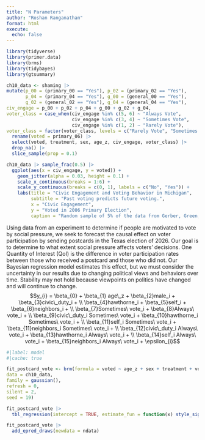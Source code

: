 ```yaml
---
title: "N Parameters"
author: "Roshan Ranganathan"
format: html
execute: 
  echo: false
---
```


```r
library(tidyverse)
library(primer.data)
library(brms)
library(tidybayes)
library(gtsummary)
```


```r
ch10_data <- shaming |>
mutate(p_00 = (primary_00 == "Yes"), p_02 = (primary_02 == "Yes"),
       p_04 = (primary_04 == "Yes"), g_00 = (general_00 == "Yes"),
       g_02 = (general_02 == "Yes"), g_04 = (general_04 == "Yes"),
civ_engage = p_00 + p_02 + p_04 + g_00 + g_02 + g_04,
voter_class = case_when(civ_engage %in% c(5, 6) ~ "Always Vote",
                        civ_engage %in% c(3, 4) ~ "Sometimes Vote",
                        civ_engage %in% c(1, 2) ~ "Rarely Vote"),
voter_class = factor(voter_class, levels = c("Rarely Vote", "Sometimes Vote", "Always Vote")), age_z = as.numeric(scale(age))) |>
  rename(voted = primary_06) |>
  select(voted, treatment, sex, age_z, civ_engage, voter_class) |>
  drop_na() |>
  slice_sample(prop = 0.1)
```

```r
ch10_data |> sample_frac(0.5) |> 
  ggplot(aes(x = civ_engage, y = voted)) +
    geom_jitter(alpha = 0.03, height = 0.1) +
    scale_x_continuous(breaks = 1:6) + 
    scale_y_continuous(breaks = c(0, 1), labels = c("No", "Yes")) +
    labs(title = "Civic Engagement and Voting Behavior in Michigan",
         subtitle = "Past voting predicts future voting.",
         x = "Civic Engagement",
         y = "Voted in 2006 Primary Election",
         caption = "Random sample of 5% of the data from Gerber, Green, and Larimer (2008)")
```

Using data from an experiment to determine if people are motivated to vote by social pressure, we seek to forecast the causal effect on voter participation by sending postcards in the Texas election of 2026. Our goal is to determine to what extent social pressure affects voters' decisions. One Quantity of Interest (QoI) is the difference in voter participation rates between those who received a postcard and those who did not. Our Bayesian regression model estimates this effect, but we must consider the uncertainty in our results due to changing political views and behaviors over time. Stability may not hold because viewpoints on politics have changed and will continue to change.
$$y_{i} = \beta_{0} + \beta_{1} age\_z + \beta_{2}male_i + \beta_{3}civic\_duty_i + \\ \beta_{4}hawthorne_i + \beta_{5}self_i + \beta_{6}neighbors_i + \\ \beta_{7}Sometimes\ vote_i + \beta_{8}Always\ vote_i + \\ \beta_{9}civic\_duty_i Sometimes\ vote_i + \beta_{10}hawthorne_i Sometimes\ vote_i + \\ \beta_{11}self_i Sometimes\ vote_i + \beta_{11}neighbors_i Sometimes\ vote_i + \\ \beta_{12}civic\_duty_i Always\ vote_i + \beta_{13}hawthorne_i Always\ vote_i + \\ \beta_{14}self_i Always\ vote_i + \beta_{15}neighbors_i Always\ vote_i + \epsilon_{i}$$

```r
#|label: model
#|cache: true

fit_postcard_vote <- brm(formula = voted ~ age_z + sex + treatment + voter_class + treatment*voter_class, 
data = ch10_data, 
family = gaussian(), 
refresh = 0, 
silent = 2, 
seed = 19)

```

```r
fit_postcard_vote |> 
  tbl_regression(intercept = TRUE, estimate_fun = function(x) style_sigfig(x, digits = 3))
```

```r
fit_postcard_vote |>
  add_epred_draws(newdata = ndata)
```

